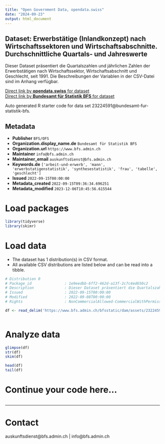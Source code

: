```yaml
---
title: "Open Government Data, opendata.swiss"
date: "2024-09-23"
output: html_document
---
```


## Dataset: Erwerbstätige (Inlandkonzept) nach Wirtschaftssektoren und Wirtschaftsabschnitte. Durchschnittliche Quartals- und Jahreswerte

Dieser Dataset präsentiert die Quartalszahlen und jährlichen Zahlen der Erwerbstätigen nach Wirtschaftssektor, Wirtschaftsabschnitt und Geschlecht, seit 1991. Die Beschreibungen der Variablen in der CSV-Datei sind im Anhang verfügbar.

[Direct link by **opendata.swiss** for dataset](https://opendata.swiss/de/dataset/erwerbstatige-inlandkonzept-nach-wirtschaftssektoren-und-wirtschaftsabschnitte-durchschnittlich3)<br>
[Direct link by **Bundesamt für Statistik BFS** for dataset](https://www.bfs.admin.ch/asset/de/ts-x-03.02.01.08)

Auto generated R starter code for data set 23224591@bundesamt-fur-statistik-bfs.

## Metadata

- **Publisher** `BFS/OFS`
- **Organization.display_name.de** `Bundesamt für Statistik BFS`
- **Organization.url** `https://www.bfs.admin.ch`
- **Maintainer** `info@bfs.admin.ch`
- **Maintainer_email** `auskunftsdienst@bfs.admin.ch`
- **Keywords.de** `['arbeit-und-erwerb', 'mann', 'erwerbstatigenstatistik', 'synthesestatistik', 'frau', 'tabelle', 'geschlecht']`
- **Issued** `2022-09-15T00:00:00`
- **Metadata_created** `2022-09-15T09:36:34.696251`
- **Metadata_modified** `2023-12-06T10:45:56.615544`


# Load packages

```r

library(tidyverse)
library(skimr)

```

# Load data

-   The dataset has 1 distribution(s) in CSV format.
-   All available CSV distributions are listed below and can be read into a tibble.

```r

# Distribution 0
# Package_id               : 1e9eedbb-6ff2-462d-a13f-2c7c4ed650c2
# Description              : Dieser Dataset präsentiert die Quartalszahlen und jährlichen Zahlen der Erwerbstätigen nach Wirtschaftssektor, Wirtschaftsabschnitt und Geschlecht, seit 1991. Die Beschreibungen der Variablen in der CSV-Datei sind im Anhang verfügbar.
# Issued                   : 2022-09-15T00:00:00
# Modified                 : 2022-09-08T00:00:00
# Rights                   : NonCommercialAllowed-CommercialWithPermission-ReferenceRequired

df <- read_delim('https://www.bfs.admin.ch/bfsstatic/dam/assets/23224595/master')



```

# Analyze data

```r

glimpse(df)
str(df)
skim(df)

head(df)
tail(df)

```

# Continue your code here...

```r

```

------------------------------------------------------------------------

# Contact

auskunftsdienst@bfs.admin.ch | info@bfs.admin.ch
